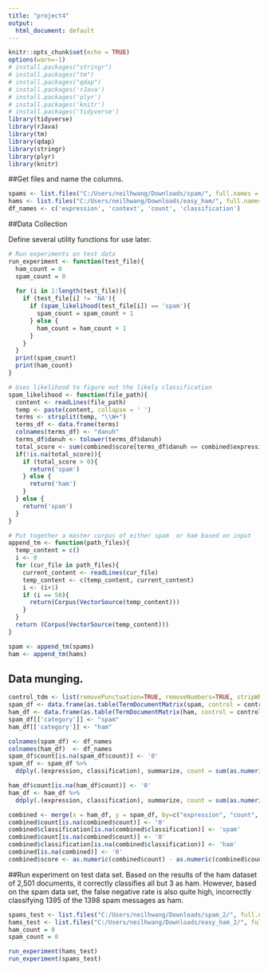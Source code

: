 ```yaml
---
title: "project4"
output:
  html_document: default
---
```

```r
knitr::opts_chunk$set(echo = TRUE)
options(warn=-1)
# install.packages("stringr")
# install.packages("tm")
# install.packages("qdap")
# install.packages('rJava')
# install.packages('plyr')
# install.packages('knitr')
# install.packages('tidyverse')
library(tidyverse)
library(rJava)
library(tm)
library(qdap)
library(stringr)
library(plyr)
library(knitr)
```

##Get files and name the columns.
```r
spams <- list.files("C:/Users/neilhwang/Downloads/spam/", full.names = TRUE)
hams <- list.files("C:/Users/neilhwang/Downloads/easy_ham/", full.names = TRUE)
df_names <- c('expression', 'context', 'count', 'classification')
```

##Data Collection

Define several utility functions for use later.
```r
# Run experiments on test data 
run_experiment <- function(test_file){
  ham_count = 0
  spam_count = 0
  
  for (i in 1:length(test_file)){
    if (test_file[i] != 'NA'){
      if (spam_likelihood(test_file[i]) == 'spam'){
        spam_count = spam_count + 1
      } else {
        ham_count = ham_count + 1
      }
    }
  }
  print(spam_count)
  print(ham_count)
}

# Uses likelihood to figure out the likely classification
spam_likelihood <- function(file_path){
  content <- readLines(file_path)
  temp <- paste(content, collapse = ' ')
  terms <- strsplit(temp, "\\W+")
  terms_df <- data.frame(terms)
  colnames(terms_df) <- "danuh"
  terms_df$danuh <- tolower(terms_df$danuh)
  total_score <- sum(combined$score[terms_df$danuh == combined$expression])
  if(!is.na(total_score)){
    if (total_score > 0){
      return('spam')
    } else {
      return('ham')  
    }
  } else {
    return('spam')
  }
}

# Put together a master corpus of either spam  or ham based on input
append_tm <- function(path_files){
  temp_content = c()
  i <- 0
  for (cur_file in path_files){
    current_content <- readLines(cur_file)
    temp_content <- c(temp_content, current_content)
    i <- (i+1)
    if (i == 50){
      return(Corpus(VectorSource(temp_content)))
    }
  }
  return (Corpus(VectorSource(temp_content)))
}

spam <- append_tm(spams)
ham <- append_tm(hams)
```

## Data munging.
```r
control_tdm <- list(removePunctuation=TRUE, removeNumbers=TRUE, stripWhitespace=TRUE)
spam_df <- data.frame(as.table(TermDocumentMatrix(spam, control = control_tdm)))
ham_df <- data.frame(as.table(TermDocumentMatrix(ham, control = control_tdm)))
spam_df[['category']] <- "spam"
ham_df[['category']] <- "ham"

colnames(spam_df) <- df_names
colnames(ham_df)  <- df_names
spam_df$count[is.na(spam_df$count)] <- '0'
spam_df <- spam_df %>% 
  ddply(.(expression, classification), summarize, count = sum(as.numeric(count)))

ham_df$count[is.na(ham_df$count)] <- '0'
ham_df <- ham_df %>% 
  ddply(.(expression, classification), summarize, count = sum(as.numeric(count)))

combined <- merge(x = ham_df, y = spam_df, by=c("expression", "count", "classification"), all = TRUE)
combined$count[is.na(combined$count)] <- '0'
combined$classification[is.na(combined$classification)] <- 'spam'
combined$count[is.na(combined$count)] <- '0'
combined$classification[is.na(combined$classification)] <- 'ham'
combined[is.na(combined)] <- '0'
combined$score <- as.numeric(combined$count) - as.numeric(combined$count)
```

##Run experiment on test data set.
Based on the results of the ham dataset of 2,501 documents, it correctly classifies all but 3 as ham. However, based on the spam data set, the false negative rate is also quite high, incorrectly classifying 1395 of the 1398 spam messages as ham. 
```r
spams_test <- list.files("C:/Users/neilhwang/Downloads/spam_2/", full.names = TRUE)
hams_test <- list.files("C:/Users/neilhwang/Downloads/easy_ham_2/", full.names = TRUE)
ham_count = 0
spam_count = 0

run_experiment(hams_test)
run_experiment(spams_test)
```